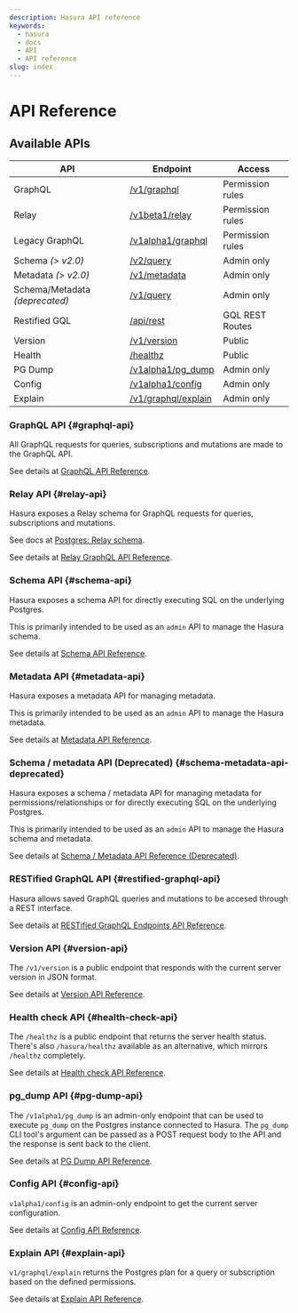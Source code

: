 ```yaml
---
description: Hasura API reference
keywords:
  - hasura
  - docs
  - API
  - API reference
slug: index
---
```


# API Reference

## Available APIs

| API                            | Endpoint                                         | Access           |
|--------------------------------|--------------------------------------------------|------------------|
| GraphQL                        | [/v1/graphql](#graphql-api)                      | Permission rules |
| Relay                          | [/v1beta1/relay](#relay-api)                     | Permission rules |
| Legacy GraphQL                 | [/v1alpha1/graphql](#graphql-api)                | Permission rules |
| Schema *(> v2.0)*              | [/v2/query](#schema-api)                         | Admin only       |
| Metadata *(> v2.0)*            | [/v1/metadata](#metadata-api)                    | Admin only       |
| Schema/Metadata *(deprecated)* | [/v1/query](#schema-metadata-api-deprecated)     | Admin only       |
| Restified GQL                  | [/api/rest](#restified-graphql-api)              | GQL REST Routes  |
| Version                        | [/v1/version](#version-api)                      | Public           |
| Health                         | [/healthz](#health-check-api)                    | Public           |
| PG Dump                        | [/v1alpha1/pg_dump](#pg-dump-api)                | Admin only       |
| Config                         | [/v1alpha1/config](#config-api)                  | Admin only       |
| Explain                        | [/v1/graphql/explain](#explain-api)              | Admin only       |

### GraphQL API {#graphql-api}

All GraphQL requests for queries, subscriptions and mutations are made to the GraphQL API.

See details at [GraphQL API Reference](/graphql/core/api-reference/graphql-api/index.mdx).

### Relay API {#relay-api}

Hasura exposes a Relay schema for GraphQL requests for queries, subscriptions and mutations.

See docs at [Postgres: Relay schema](/graphql/core/databases/postgres/schema/relay-schema.mdx).

See details at [Relay GraphQL API Reference](/graphql/core/api-reference/relay-graphql-api/index.mdx).

### Schema API {#schema-api}

Hasura exposes a schema API for directly executing SQL on the underlying Postgres.

This is primarily intended to be used as an `admin` API to manage the Hasura schema.

See details at [Schema API Reference](/graphql/core/api-reference/schema-api/index.mdx).

### Metadata API {#metadata-api}

Hasura exposes a metadata API for managing metadata.

This is primarily intended to be used as an `admin` API to manage the Hasura metadata.

See details at [Metadata API Reference](/graphql/core/api-reference/metadata-api/index.mdx).

### Schema / metadata API (Deprecated) {#schema-metadata-api-deprecated}

Hasura exposes a schema / metadata API for managing metadata for
permissions/relationships or for directly executing SQL on the underlying Postgres.

This is primarily intended to be used as an `admin` API to manage the
Hasura schema and metadata.

See details at [Schema / Metadata API Reference (Deprecated)](/graphql/core/api-reference/schema-metadata-api/index.mdx).

### RESTified GraphQL API {#restified-graphql-api}

Hasura allows saved GraphQL queries and mutations to be accesed through a REST interface.

See details at [RESTified GraphQL Endpoints API Reference](/graphql/core/api-reference/restified.mdx).

### Version API {#version-api}

The `/v1/version` is a public endpoint that responds with the current
server version in JSON format.

See details at [Version API Reference](/graphql/core/api-reference/version.mdx).

### Health check API {#health-check-api}

The `/healthz` is a public endpoint that returns the server health
status. There's also `/hasura/healthz` available as an alternative,
which mirrors `/healthz` completely.

See details at [Health check API Reference](/graphql/core/api-reference/health.mdx).

### pg_dump API {#pg-dump-api}

The `/v1alpha1/pg_dump` is an admin-only endpoint that can be used to
execute `pg_dump` on the Postgres instance connected to Hasura. The
`pg_dump` CLI tool's argument can be passed as a POST request body to
the API and the response is sent back to the client.

See details at [PG Dump API Reference](/graphql/core/api-reference/pgdump.mdx).

### Config API {#config-api}

`v1alpha1/config` is an admin-only endpoint to get the current server configuration.

See details at [Config API Reference](/graphql/core/api-reference/config.mdx).

### Explain API {#explain-api}

`v1/graphql/explain` returns the Postgres plan for a query or
subscription based on the defined permissions.

See details at [Explain API Reference](/graphql/core/api-reference/explain.mdx).
